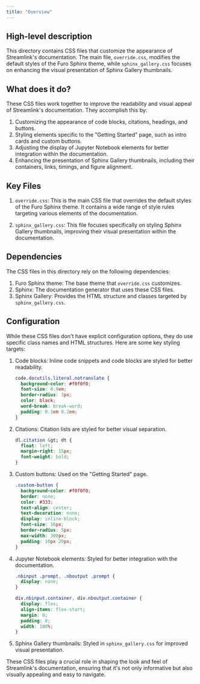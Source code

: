 ```yaml
---
title: "Overview"
---
```


## High-level description

This directory contains CSS files that customize the appearance of Streamlink's documentation. The main file, `override.css`, modifies the default styles of the Furo Sphinx theme, while `sphinx_gallery.css` focuses on enhancing the visual presentation of Sphinx Gallery thumbnails.

## What does it do?

These CSS files work together to improve the readability and visual appeal of Streamlink's documentation. They accomplish this by:

1. Customizing the appearance of code blocks, citations, headings, and buttons.
2. Styling elements specific to the "Getting Started" page, such as intro cards and custom buttons.
3. Adjusting the display of Jupyter Notebook elements for better integration within the documentation.
4. Enhancing the presentation of Sphinx Gallery thumbnails, including their containers, links, timings, and figure alignment.

## Key Files

1. `override.css`: This is the main CSS file that overrides the default styles of the Furo Sphinx theme. It contains a wide range of style rules targeting various elements of the documentation.

2. `sphinx_gallery.css`: This file focuses specifically on styling Sphinx Gallery thumbnails, improving their visual presentation within the documentation.

## Dependencies

The CSS files in this directory rely on the following dependencies:

1. Furo Sphinx theme: The base theme that `override.css` customizes.
2. Sphinx: The documentation generator that uses these CSS files.
3. Sphinx Gallery: Provides the HTML structure and classes targeted by `sphinx_gallery.css`.

## Configuration

While these CSS files don't have explicit configuration options, they do use specific class names and HTML structures. Here are some key styling targets:

1. Code blocks: Inline code snippets and code blocks are styled for better readability.
   ```css
   code.docutils.literal.notranslate {
     background-color: #f0f0f0;
     font-size: 0.9em;
     border-radius: 3px;
     color: black;
     word-break: break-word;
     padding: 0.1em 0.2em;
   }
   ```

2. Citations: Citation lists are styled for better visual separation.
   ```css
   dl.citation &gt; dt {
     float: left;
     margin-right: 15px;
     font-weight: bold;
   }
   ```

3. Custom buttons: Used on the "Getting Started" page.
   ```css
   .custom-button {
     background-color: #f0f0f0;
     border: none;
     color: #333;
     text-align: center;
     text-decoration: none;
     display: inline-block;
     font-size: 16px;
     border-radius: 5px;
     max-width: 300px;
     padding: 10px 20px;
   }
   ```

4. Jupyter Notebook elements: Styled for better integration with the documentation.
   ```css
   .nbinput .prompt, .nboutput .prompt {
     display: none;
   }

   div.nbinput.container, div.nboutput.container {
     display: flex;
     align-items: flex-start;
     margin: 0;
     padding: 0;
     width: 100%;
   }
   ```

5. Sphinx Gallery thumbnails: Styled in `sphinx_gallery.css` for improved visual presentation.

These CSS files play a crucial role in shaping the look and feel of Streamlink's documentation, ensuring that it's not only informative but also visually appealing and easy to navigate.